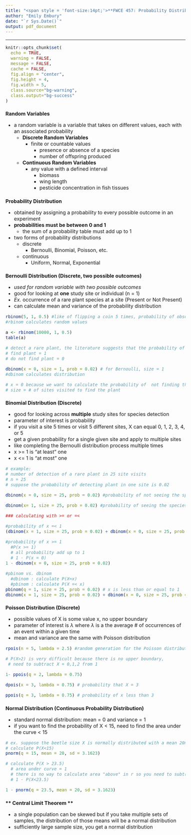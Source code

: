 ```yaml
---
title: "<span style = 'font-size:14pt;'>**FWCE 457: Probability Distributions Class Notes </span>**"
author: "Emily Embury"
date: "`r Sys.Date()`"
output: pdf_document
---
```

<style type="text/css">
/* Whole document: */
body{
  font-size: 12pt;
}
/* Headers */
h1{
  font-size: 12pt;
}
</style>

---

```r
knitr::opts_chunk$set(
  echo = TRUE,              
  warning = FALSE,       
  message = FALSE,  
  cache = FALSE,        
  fig.align = "center", 
  fig.height = 4,
  fig.width = 5,
  class.source="bg-warning",
  class.output="bg-success"
)

```

# **Random Variables**

- a random variable is a variable that takes on different values, each with an associated probability
    - **Discrete Random Variables**
      - finite or countable values
        - presence or absence of a species
        - number of offspring produced
        
    - **Continuous Random Variables**
      - any value with a defined interval
        - biomass
        - wing length
        - pesticide concentration in fish tissues
        
# **Probability Distribution**

- obtained by assigning a probability to every possible outcome in an experiment
- **probabilities must be between 0 and 1**
  - the sum of a probability table must add up to 1
- two forms of probability distributions
  - discrete
    - Bernoulli, Binomial, Poisson, etc.
  - continuous
    - Uniform, Normal, Exponential
    
# **Bernoulli Distribution** (Discrete, two possible outcomes)
- *used for random variable with two possible outcomes*
- good for looking at **one** study site or individual (n = 1)
- *Ex.* occurrence of a rare plant species at a site (Present or Not Present)
- can calculate mean and variance of the probability distribution

```r
rbinom(5, 1, 0.5) #like of flipping a coin 5 times, probability of observing a head (1) is 0.5
#rbinom calculates random values

a <- rbinom(10000, 1, 0.5)
table(a)

# detect a rare plant, the literature suggests that the probability of finding the plant is 2%
# find plant = 1
# do not find plant = 0

dbinom(x = 0, size = 1, prob = 0.02) # for Bernoulli, size = 1
#dbinom calculates distribution

# x = 0 because we want to calculate the probability of  not finding the plant or  X=0
# size = # of sites visited to find the plant

```
# **Binomial Distribution** (Discrete)
- good for looking across **multiple** study sites for species detection
- parameter of interest is probability
- if you visit a site 5 times or visit 5 different sites, X can equal 0, 1, 2, 3, 4, or 5
- get a given probability for a single given site and apply to multiple sites
- like completing the Bernoulli distribution process multiple times
- x >= 1 is "at least" one
- x <= 1 is "at most" one

```r
# example: 
# number of detection of a rare plant in 25 site visits
# n = 25
# suppose the probability of detecting plant in one site is 0.02

dbinom(x = 0, size = 25, prob = 0.02) #probability of not seeing the species at all P(X = 0) in 25 sites

dbinom(x= 1, size = 25, prob = 0.02) #probability of seeing the species at 1 out of 25 sites

### calculating with >= or =<

#probability of x =< 1
(dbinom(x = 1, size = 25, prob = 0.02) + dbinom(x = 0, size = 25, prob = 0.02))

#probability of x >= 1
  #P(x >= 1)
  # all probability add up to 1
  # 1 - P(x = 0)
1 - dbinom(x = 0, size = 25, prob = 0.02)

#pbinom vs. dbinom
  #dbinom : calculate P(X=x)
  #pbinom : calculate P(X =< x)
pbinom(q = 1, size = 25, prob = 0.02) # x is less than or equal to 1
dbinom(x = 1, size = 25, prob = 0.02) + dbinom(x = 0, size = 25, prob = 0.02) # x is less than or equal to 1
```
# **Poisson Distribution** (Discrete)
- possible values of X is some value x, no upper boundary
- parameter of interest is $\lambda$ where $\lambda$ is a the average # of occurrences of an event within a given time
- mean and variance are the same with Poisson distribution

```r
rpois(n = 5, lambda = 2.5) #random generation for the Poisson distribution with parameter lambda

# P(X>2) is very difficult because there is no upper boundary, 
 # need to subtract X = 0,1,2 from 1

1- ppois(q = 2, lambda = 0.75)

dpois(x = 3, lambda = 0.75) # probability that X = 3

ppois(q = 3, lambda = 0.75) # probability of x less than 3
```
# **Normal Distribution** (Continuous Probability Distribution)
- standard normal distribution: mean = 0 and variance = 1
- if you want to find the probability of X < 15, need to find the area under the curve < 15
```r
# ex. suppose the beetle size X is normally distributed with a mean 20mm and variance 10mm (st dev = 3.1623)
# calculate P(X<15)
pnorm(q = 15, mean = 20, sd = 3.1623)

# calculate P(X > 23.5) 
  # area under curve = 1 
  # there is no way to calculate area "above" in r so you need to subtract from 1
  # 1 - P(X<23.5)

1 - pnorm(q = 23.5, mean = 20, sd = 3.1623)

```

# ** Central Limit Theorem **
- a single population can be skewed but if you take multiple sets of samples, the distribution of those means will be a normal distribution
- sufficiently large sample size, you get a normal distribution